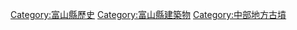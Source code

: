 [[Category:富山縣歷史|Category:富山縣歷史]]
[[Category:富山縣建築物|Category:富山縣建築物]]
[[Category:中部地方古墳|Category:中部地方古墳]]
